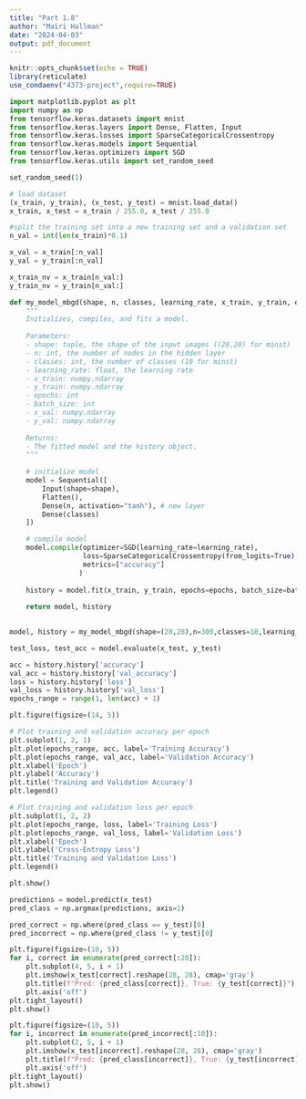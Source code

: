 ```yaml
---
title: "Part 1.8"
author: "Mairi Hallman"
date: "2024-04-03"
output: pdf_document
---
```


```r
knitr::opts_chunk$set(echo = TRUE)
library(reticulate)
use_condaenv("4373-project",require=TRUE)
```

```python
import matplotlib.pyplot as plt
import numpy as np
from tensorflow.keras.datasets import mnist
from tensorflow.keras.layers import Dense, Flatten, Input
from tensorflow.keras.losses import SparseCategoricalCrossentropy
from tensorflow.keras.models import Sequential
from tensorflow.keras.optimizers import SGD
from tensorflow.keras.utils import set_random_seed
```
```python
set_random_seed(1)
```
```python
# load dataset
(x_train, y_train), (x_test, y_test) = mnist.load_data()
x_train, x_test = x_train / 255.0, x_test / 255.0

```
```python
#split the training set into a new training set and a validation set
n_val = int(len(x_train)*0.1)

x_val = x_train[:n_val]
y_val = y_train[:n_val]

x_train_nv = x_train[n_val:]
y_train_nv = y_train[n_val:]
```
```python
def my_model_mbgd(shape, n, classes, learning_rate, x_train, y_train, epochs, batch_size, x_val, y_val):
    """
    Initializes, compiles, and fits a model.
    
    Parameters:
    - shape: tuple, the shape of the input images ((28,28) for minst)
    - n: int, the number of nodes in the hidden layer
    - classes: int, the number of classes (10 for minst)
    - learning_rate: float, the learning rate
    - x_train: numpy.ndarray
    - y_train: numpy.ndarray
    - epochs: int
    - batch_size: int
    - x_val: numpy.ndarray
    - y_val: numpy.ndarray
      
    Returns:
    - The fitted model and the history object.
    """
    
    # initialize model
    model = Sequential([
        Input(shape=shape),
        Flatten(),
        Dense(n, activation="tanh"), # new layer
        Dense(classes)
    ])

    # compile model
    model.compile(optimizer=SGD(learning_rate=learning_rate),
                  loss=SparseCategoricalCrossentropy(from_logits=True), # from_logits=True applies softmax to loss
                  metrics=["accuracy"]
                 )
    
    history = model.fit(x_train, y_train, epochs=epochs, batch_size=batch_size, validation_data=(x_val, y_val))
    
    return model, history
    
```
```python
model, history = my_model_mbgd(shape=(28,28),n=300,classes=10,learning_rate=0.01,x_train=x_train_nv,y_train =y_train_nv,epochs=25,batch_size=50,x_val=x_val,y_val=y_val)
```
```python
test_loss, test_acc = model.evaluate(x_test, y_test)
```


```python
acc = history.history['accuracy']
val_acc = history.history['val_accuracy']
loss = history.history['loss']
val_loss = history.history['val_loss']
epochs_range = range(1, len(acc) + 1)

plt.figure(figsize=(14, 5))

# Plot training and validation accuracy per epoch
plt.subplot(1, 2, 1)
plt.plot(epochs_range, acc, label='Training Accuracy')
plt.plot(epochs_range, val_acc, label='Validation Accuracy')
plt.xlabel('Epoch')
plt.ylabel('Accuracy')
plt.title('Training and Validation Accuracy')
plt.legend()

# Plot training and validation loss per epoch
plt.subplot(1, 2, 2)
plt.plot(epochs_range, loss, label='Training Loss')
plt.plot(epochs_range, val_loss, label='Validation Loss')
plt.xlabel('Epoch')
plt.ylabel('Cross-Entropy Loss')
plt.title('Training and Validation Loss')
plt.legend()

plt.show()
```
```python
predictions = model.predict(x_test)
pred_class = np.argmax(predictions, axis=1)
```
```python
pred_correct = np.where(pred_class == y_test)[0]
pred_incorrect = np.where(pred_class != y_test)[0]
```
```python
plt.figure(figsize=(10, 5))
for i, correct in enumerate(pred_correct[:20]):
    plt.subplot(4, 5, i + 1)
    plt.imshow(x_test[correct].reshape(28, 28), cmap='gray')
    plt.title(f"Pred: {pred_class[correct]}, True: {y_test[correct]}")
    plt.axis('off')
plt.tight_layout()
plt.show()
```
```python
plt.figure(figsize=(10, 5))
for i, incorrect in enumerate(pred_incorrect[:10]):
    plt.subplot(2, 5, i + 1)
    plt.imshow(x_test[incorrect].reshape(28, 28), cmap='gray')
    plt.title(f"Pred: {pred_class[incorrect]}, True: {y_test[incorrect]}")
    plt.axis('off')
plt.tight_layout()
plt.show()
```